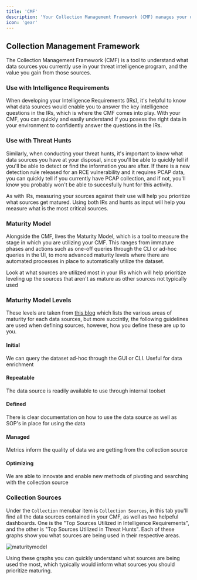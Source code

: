 ```yaml
---
title: 'CMF'
description: 'Your Collection Management Framework (CMF) manages your data sources, and measures their maturity'
icon: 'gear'
---
```


## Collection Management Framework

The Collection Management Framework (CMF) is a tool to understand what data sources you currently use in your threat intelligence program, and the value you gain from those sources. 

### Use with Intelligence Requirements

When developing your Intelligence Requirements (IRs), it's helpful to know what data sources would enable you to answer the key intelligence questions in the IRs, which is where the CMF comes into play. With your CMF, you can quickly and easily understand if you posess the right data in your environment to confidently answer the questions in the IRs.

### Use with Threat Hunts

Similarly, when conducting your threat hunts, it's important to know what data sources you have at your disposal, since you'll be able to quickly tell if you'll be able to detect or find the information you are after. If there is a new detection rule released for an RCE vulnerability and it requires PCAP data, you can quickly tell if you currently have PCAP collection, and if not, you'll know you probably won't be able to succesfully hunt for this activity.

As with IRs, measuring your sources against their use will help you prioritize what sources get matured. Using both IRs and hunts as input will help you measure what is the most critical sources.

### Maturity Model

Alongside the CMF, lives the Maturity Model, which is a tool to measure the stage in which you are utilizing your CMF. This ranges from immature phases and actions such as one-off queries through the CLI or ad-hoc queries in the UI, to more advanced maturity levels where there are automated processes in place to automatically utilize the dataset.

<Tip>

Look at what sources are utilized most in your IRs which will help prioritize leveling up the sources that aren't as mature as other sources not typically used

</Tip>

### Maturity Model Levels

These levels are taken from [this blog](https://medium.com/@brianwarehime_79186/collection-maturity-model-framework-2d2b4631e3fc) which lists the various areas of maturity for each data sources, but more succintly, the following guidelines are used when defining sources, however, how you define these are up to you.

#### Initial

We can query the dataset ad-hoc through the GUI or CLI. Useful for data enrichment

#### Repeatable

The data source is readily available to use through internal toolset

#### Defined

There is clear documentation on how to use the data source as well as SOP's in place for using the data

#### Managed

Metrics inform the quality of data we are getting from the collection source

#### Optimizing

 We are able to innovate and enable new methods of pivoting and searching with the collection source

### Collection Sources

Under the `Collection` menubar item is `Collection Sources`, in this tab you'll find all the data sources contained in your CMF, as well as two helpeful dashboards. One is the "Top Sources Utilized in Intelligence Requirements", and the other is "Top Sources Utilized in Threat Hunts". Each of these graphs show you what sources are being used in their respective areas.

![maturitymodel](https://i.imgur.com/fhJnlcL.png)

Using these graphs you can quickly understand what sources are being used the most, which typically would inform what sources you should prioritize maturing. 



